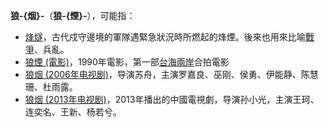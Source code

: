'''狼-{烟}-'''（'''狼-{煙}-'''），可能指：
* [[烽燧|烽燧]]，古代戍守邊境的軍隊遇緊急狀況時所燃起的烽煙。後來也用來比喻[[戰爭|戰爭]]、兵亂。
* [[狼煙_(電影)|狼煙 (電影)]]，1990年電影，第一部[[台海兩岸|台海兩岸]]合拍電影
* [[狼烟_(2006年电视剧)|狼烟 (2006年电视剧)]]，导演苏舟，主演罗嘉良、巫刚、侯勇、伊能静、陈慧珊、杜雨露。
* [[狼烟_(2013年电视剧)|狼烟 (2013年电视剧)]]，2013年播出的中國電視劇，导演孙小光，主演王珂、连奕名、王新、杨若兮。
{{disambig|Cat=二字消歧义}}
